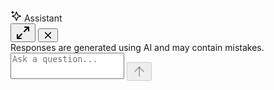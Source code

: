 <div
  id="chat-assistant-sheet"
  class="absolute inset-0 -top-px min-h-full flex flex-col overflow-hidden shrink-0 chat-assistant-sheet"
  aria-hidden="false"
>
  <div class="w-full flex flex-col pb-4 h-full lg:pt-3">
    <div class="chat-assistant-sheet-header flex items-center justify-between pb-3 px-4">
      <div class="flex items-center gap-2">
        <svg
          xmlns="http://www.w3.org/2000/svg"
          width="18"
          height="18"
          viewBox="0 0 18 18"
          class="size-5 text-primary dark:text-primary-light"
        >
          <g fill="currentColor">
            <path
              d="M5.658,2.99l-1.263-.421-.421-1.263c-.137-.408-.812-.408-.949,0l-.421,1.263-1.263,.421c-.204,.068-.342,.259-.342,.474s.138,.406,.342,.474l1.263,.421,.421,1.263c.068,.204,.26,.342,.475,.342s.406-.138,.475-.342l.421-1.263,1.263-.421c.204-.068,.342-.259,.342-.474s-.138-.406-.342-.474Z"
              fill="currentColor"
              data-stroke="none"
              stroke="none"
            ></path>
            <polygon
              points="9.5 2.75 11.412 7.587 16.25 9.5 11.412 11.413 9.5 16.25 7.587 11.413 2.75 9.5 7.587 7.587 9.5 2.75"
              fill="none"
              stroke="currentColor"
              stroke-linecap="round"
              stroke-linejoin="round"
              stroke-width="1.5"
            ></polygon>
          </g>
        </svg>
        <span class="font-semibold text-gray-900 dark:text-gray-100">
          Assistant
        </span>
      </div>
      <div class="flex items-center gap-1">
        <button class="group hover:bg-gray-100 dark:hover:bg-white/10 p-1.5 rounded-lg">
          <svg
            xmlns="http://www.w3.org/2000/svg"
            width="24"
            height="24"
            viewBox="0 0 24 24"
            fill="none"
            stroke="currentColor"
            stroke-width="2"
            stroke-linecap="round"
            stroke-linejoin="round"
            class="lucide lucide-maximize2 size-[13px] text-gray-500 group-hover:text-gray-700 dark:group-hover:text-gray-300"
          >
            <polyline points="15 3 21 3 21 9"></polyline>
            <polyline points="9 21 3 21 3 15"></polyline>
            <line x1="21" x2="14" y1="3" y2="10"></line>
            <line x1="3" x2="10" y1="21" y2="14"></line>
          </svg>
        </button>
        <button class="group hover:bg-gray-100 dark:hover:bg-white/10 p-1.5 rounded-lg">
          <svg
            width="16"
            height="16"
            viewBox="0 0 16 16"
            fill="none"
            xmlns="http://www.w3.org/2000/svg"
            class="size-3.5 text-gray-500 group-hover:text-gray-700 dark:group-hover:text-gray-300"
          >
            <path
              d="M12.4444 3.55566L3.55554 12.4446"
              stroke="currentColor"
              stroke-width="1.5"
              stroke-linecap="round"
              stroke-linejoin="round"
            ></path>
            <path
              d="M3.55554 3.55566L12.4444 12.4446"
              stroke="currentColor"
              stroke-width="1.5"
              stroke-linecap="round"
              stroke-linejoin="round"
            ></path>
          </svg>
        </button>
      </div>
    </div>
    <div
      id="chat-content"
      class="chat-assistant-sheet-content flex-1 overflow-y-auto relative px-4"
    >
      <div class="mt-4 flex flex-col items-center text-sm justify-between">
        <div class="mx-8 text-center text-gray-400 dark:text-gray-600 text-xs chat-assistant-disclaimer-text">
          Responses are generated using AI and may contain mistakes.
        </div>
        <div class="flex flex-col gap-4 text-gray-800 dark:text-gray-200"></div>
      </div>
    </div>
    <div class="px-4">
      <div class="">
        <div class="flex items-end gap-2 relative">
          <textarea
            id="chat-assistant-textarea"
            autocomplete="off"
            placeholder="Ask a question..."
            class="grow w-full px-3.5 pr-10 py-2.5 bg-background-light dark:bg-background-dark border border-gray-200 dark:border-gray-600/30 rounded-2xl shadow-sm focus:outline-none focus:border-primary dark:focus:border-primary-light text-gray-900 dark:text-gray-100 text-sm chat-assistant-input"
            style="resize: none; height: 42px !important;"
          ></textarea>
          <button
            class="absolute right-2.5 bottom-[9px] flex justify-center items-center p-1 w-6 h-6 rounded-lg bg-primary/30 dark:bg-primary-dark/30 chat-assistant-send-button"
            aria-label="Send message"
            disabled=""
          >
            <svg
              xmlns="http://www.w3.org/2000/svg"
              width="24"
              height="24"
              viewBox="0 0 24 24"
              fill="none"
              stroke="currentColor"
              stroke-width="2"
              stroke-linecap="round"
              stroke-linejoin="round"
              class="lucide lucide-arrow-up w-3.5 h-3.5 text-white dark:text-white"
            >
              <path d="m5 12 7-7 7 7"></path>
              <path d="M12 19V5"></path>
            </svg>
          </button>
        </div>
      </div>
    </div>
  </div>
</div>
